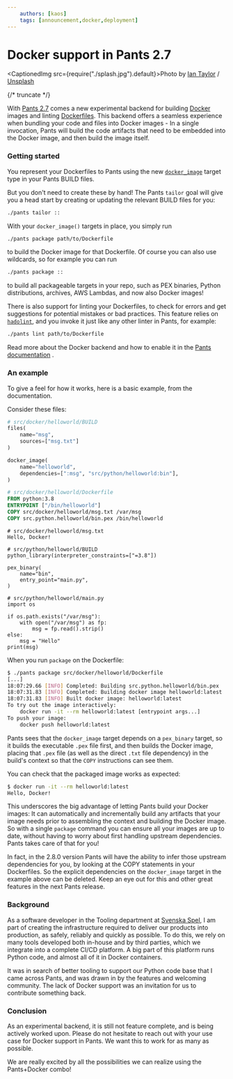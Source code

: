 ```yaml
---
    authors: [kaos]
    tags: [announcement,docker,deployment]
---
```


# Docker support in Pants 2.7

<CaptionedImg src={require("./splash.jpg").default}>Photo by [Ian Taylor](https://unsplash.com/@carrier_lost?utm_source=ghost&utm_medium=referral&utm_campaign=api-credit) / [Unsplash](https://unsplash.com/?utm_source=ghost&utm_medium=referral&utm_campaign=api-credit)</CaptionedImg>

{/* truncate */}

With [Pants 2.7](../2021-09-27-introducing-pants-2-7/index.md) comes a new experimental backend for building [Docker](https://www.docker.com/) images and linting [Dockerfiles](https://docs.docker.com/engine/reference/builder/). This backend offers a seamless experience when bundling your code and files into Docker images - In a single invocation, Pants will build the code artifacts that need to be embedded into the Docker image, and then build the image itself.

### Getting started

You represent your Dockerfiles to Pants using the new [`docker_image`](https://www.pantsbuild.org/docs/reference-docker_image) target type in your Pants BUILD files.

But you don't need to create these by hand! The Pants `tailor` goal will give you a head start by creating or updating the relevant BUILD files for you:

```bash
./pants tailor ::
```

With your `docker_image()` targets in place, you simply run

```bash
./pants package path/to/Dockerfile
```

to build the Docker image for that Dockerfile. Of course you can also use wildcards, so for example you can run

```bash
./pants package ::
```

to build all packageable targets in your repo, such as PEX binaries, Python distributions, archives, AWS Lambdas, and now also Docker images!

There is also support for linting your Dockerfiles, to check for errors and get suggestions for potential mistakes or bad practices. This feature relies on [`hadolint`](https://github.com/hadolint/hadolint), and you invoke it just like any other linter in Pants, for example:

```bash
./pants lint path/to/Dockerfile
```

Read more about the Docker backend and how to enable it in the [Pants documentation](https://www.pantsbuild.org/v2.7/docs/docker) .

### An example

To give a feel for how it works, here is a basic example, from the documentation.

Consider these files:

```python
# src/docker/helloworld/BUILD
files(
    name="msg",
    sources=["msg.txt"]
)

docker_image(
    name="helloworld",
    dependencies=[":msg", "src/python/helloworld:bin"],
)
```

```dockerfile
# src/docker/helloworld/Dockerfile
FROM python:3.8
ENTRYPOINT ["/bin/helloworld"]
COPY src/docker/helloworld/msg.txt /var/msg
COPY src.python.helloworld/bin.pex /bin/helloworld
```

```
# src/docker/helloworld/msg.txt
Hello, Docker!
```

```
# src/python/helloworld/BUILD
python_library(interpreter_constraints=["=3.8"])

pex_binary(
    name="bin",
    entry_point="main.py",
)
```

```
# src/python/helloworld/main.py
import os

if os.path.exists("/var/msg"):
    with open("/var/msg") as fp:
        msg = fp.read().strip()
else:
    msg = "Hello"
print(msg)
```

When you run `package` on the Dockerfile:

```bash
$ ./pants package src/docker/helloworld/Dockerfile
[...]
18:07:29.66 [INFO] Completed: Building src.python.helloworld/bin.pex
18:07:31.83 [INFO] Completed: Building docker image helloworld:latest
18:07:31.83 [INFO] Built docker image: helloworld:latest
To try out the image interactively:
    docker run -it --rm helloworld:latest [entrypoint args...]
To push your image:
    docker push helloworld:latest
```

Pants sees that the `docker_image` target depends on a `pex_binary` target, so it builds the executable `.pex` file first, and then builds the Docker image, placing that `.pex` file (as well as the direct `.txt` file dependency) in the build's context so that the `COPY` instructions can see them.

You can check that the packaged image works as expected:

```bash
$ docker run -it --rm helloworld:latest
Hello, Docker!
```

This underscores the big advantage of letting Pants build your Docker images: It can automatically and incrementally build any artifacts that your image needs prior to assembling the context and building the Docker image. So with a single `package` command you can ensure all your images are up to date, without having to worry about first handling upstream dependencies. Pants takes care of that for you!

In fact, in the 2.8.0 version Pants will have the ability to infer those upstream dependencies for you, by looking at the COPY statements in your Dockerfiles. So the explicit dependencies on the `docker_image` target in the example above can be deleted. Keep an eye out for this and other great features in the next Pants release.

### Background

As a software developer in the Tooling department at [Svenska Spel](https://www.svenskaspel.se/), I am part of creating the infrastructure required to deliver our products into production, as safely, reliably and quickly as possible. To do this, we rely on many tools developed both in-house and by third parties, which we integrate into a complete CI/CD platform. A big part of this platform runs Python code, and almost all of it in Docker containers.

It was in search of better tooling to support our Python code base that I came across Pants, and was drawn in by the features and welcoming community. The lack of Docker support was an invitation for us to contribute something back.

### Conclusion

As an experimental backend, it is still not feature complete, and is being actively worked upon. Please do not hesitate to reach out with your use case for Docker support in Pants. We want this to work for as many as possible.

We are really excited by all the possibilities we can realize using the Pants+Docker combo!
